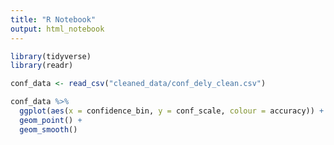 ```yaml
---
title: "R Notebook"
output: html_notebook
---
```

```r
library(tidyverse)
library(readr)
```


```r
conf_data <- read_csv("cleaned_data/conf_dely_clean.csv")
```
```r
conf_data %>% 
  ggplot(aes(x = confidence_bin, y = conf_scale, colour = accuracy)) + 
  geom_point() +
  geom_smooth()
  
```

